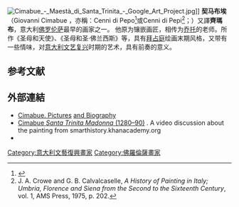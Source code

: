 [[File:Cimabue_-_Maestà_di_Santa_Trinita_-_Google_Art_Project.jpg|thumb]]]]
'''契马布埃'''（Giovanni Cimabue {{IPA-it|tʃimaˈbuːe|lang}}，亦稱：Cenni di Pepo<ref name="Clarke">{{Cite book|title=Pseudonyms|author=Joseph F. Clarke|publisher=BCA|date=1977|page=38}}</ref>或Cenni di Pepi<ref>J. A. Crowe and G. B. Calvalcaselle, ''A History of Painting in Italy; Umbria, Florence and Siena from the Second to the Sixteenth Century'', vol. 1, AMS Press, 1975, p. 202.</ref>；{{bd|1240年||1302年|}}）又譯'''齊瑪布'''，意大利[[佛罗伦萨|佛罗伦萨]]最早的画家之一。 他原为镶嵌画匠，相传为[[乔托|乔托]]的老师。所作《圣母和天使》、《圣母和圣·佛兰西斯》等，具有[[拜占庭|拜占庭]]绘画末期风格，又带有一些情味，对[[意大利文艺复兴|意大利文艺复兴]]时期的艺术，具有前奏的意义。

==参考文献==
{{reflist}}
==外部連結==
{{Commons category|Cimabue}}
*[http://www.art-drawing.ru/gallery/category/388-cimabue Cimabue. Pictures] {{Wayback|url=http://www.art-drawing.ru/gallery/category/388-cimabue |date=20201202164653 }} [http://www.art-drawing.ru/biographies/brief-biographies/1644-cimabue and Biography] {{Wayback|url=http://www.art-drawing.ru/biographies/brief-biographies/1644-cimabue |date=20201202151626 }}
*[http://smarthistory.khanacademy.org/cimabue-santa-trinita-madonna.html Cimabue ''Santa Trinita Madonna'' (1280–90)] {{Wayback|url=http://smarthistory.khanacademy.org/cimabue-santa-trinita-madonna.html |date=20141015150415 }}. A video discussion about the painting from smarthistory.khanacademy.org
*{{Cite NSRW|short=x|wstitle=Cimabue, Giovanni}}

{{Authority control}}
{{DEFAULTSORT:Cimabue}}
[[Category:意大利文藝復興畫家|Category:意大利文藝復興畫家]]
[[Category:佛羅倫薩畫家|Category:佛羅倫薩畫家]]